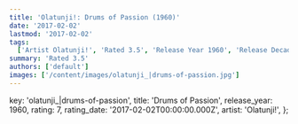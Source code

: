 ```yaml
---
title: 'Olatunji!: Drums of Passion (1960)'
date: '2017-02-02'
lastmod: '2017-02-02'
tags:
  ['Artist Olatunji!', 'Rated 3.5', 'Release Year 1960', 'Release Decade 1960']
summary: 'Rated 3.5'
authors: ['default']
images: ['/content/images/olatunji_|drums-of-passion.jpg']
---
```


  key: 'olatunji_|drums-of-passion',
  title: 'Drums of Passion',
  release_year: 1960,
  rating: 7,
  rating_date: '2017-02-02T00:00:00.000Z',
  artist: 'Olatunji!',
};

<MusicRating data={data} />
